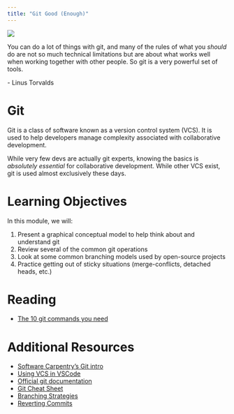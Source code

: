 ```yaml
---
title: "Git Good (Enough)"
---
```

![](../../images/factory_robots.png)

:::{.callout-note appearance="minimal"}
You can do a lot of things with git, and many of the rules of what you *should* do are not so much
technical limitations but are about what works well when working together with other people.
So git is a very powerful set of tools.

\- Linus Torvalds
:::

# Git

Git is a class of software known as a version control system (VCS). It is used to help developers manage complexity
associated with collaborative development.

While very few devs are actually git experts, knowing the basics is *absolutely essential* for collaborative development.
While other VCS exist, git is used almost exclusively these days.

# Learning Objectives

In this module, we will:

1. Present a graphical conceptual model to help think about and understand git
2. Review several of the common git operations
3. Look at some common branching models used by open-source projects
4. Practice getting out of sticky situations (merge-conflicts, detached heads, etc.)

# Reading

- [The 10 git commands you need](https://www.freecodecamp.org/news/10-important-git-commands-that-every-developer-should-know/)

# Additional Resources

 - [Software Carpentry's Git intro](https://swcarpentry.github.io/git-novice/)
 - [Using VCS in VSCode](https://code.visualstudio.com/docs/editor/versioncontrol)
 - [Official git documentation](https://git-scm.com/doc)
 - [Git Cheat Sheet](https://www.atlassian.com/git/tutorials/atlassian-git-cheatsheet)
 - [Branching Strategies](https://www.flagship.io/git-branching-strategies/)
 - [Reverting Commits](https://stackoverflow.com/a/4114122/3645626)
